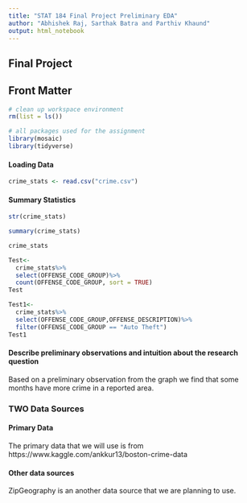 ```yaml
---
title: "STAT 184 Final Project Preliminary EDA" 
author: "Abhishek Raj, Sarthak Batra and Parthiv Khaund"
output: html_notebook
---
```


## Final Project 


## Front Matter
```r
# clean up workspace environment
rm(list = ls())

# all packages used for the assignment
library(mosaic)
library(tidyverse)
```


#### Loading Data

```r
crime_stats <- read.csv("crime.csv")
```


#### Summary Statistics
```r
str(crime_stats)
```

```r
summary(crime_stats)
```


```r
crime_stats
```

```r
Test<-
  crime_stats%>%
  select(OFFENSE_CODE_GROUP)%>%
  count(OFFENSE_CODE_GROUP, sort = TRUE)
Test
```

```r
Test1<-
  crime_stats%>%
  select(OFFENSE_CODE_GROUP,OFFENSE_DESCRIPTION)%>%
  filter(OFFENSE_CODE_GROUP == "Auto Theft")
Test1
```






















#### Describe preliminary observations and intuition about the research question

Based on a preliminary observation from the graph we find that some months have more crime in a reported area.


### TWO Data Sources

#### Primary Data

The primary data that we will use is from https://www.kaggle.com/ankkur13/boston-crime-data 

#### Other data sources

ZipGeography is an another data source that we are planning to use.